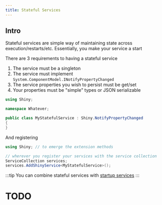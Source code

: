 ```yaml
---
title: Stateful Services
---
```


## Intro
Stateful services are simple way of maintaining state across execution/restarts/etc.  Essentially, you make your service a start

There are 3 requirements to having a stateful service
1. The service must be a singleton
2. The service must implement `System.ComponentModel.INotifyPropertyChanged`
3. The service properties you wish to persist must be get/set
4. Your properties must be "simple" types or JSON serializable

```csharp
using Shiny;

namespace Whatever;

public class MyStatefulService : Shiny.NotifyPropertyChanged
{
}
```

And registering 

```csharp
using Shiny; // to emerge the extension methods

// wherever you register your services with the service collection
ServiceCollection services;
services.AddShinyService<MyStatefulService>();

```

:::tip
You can combine stateful services with [startup services](./startupservices)
:::

# TODO
